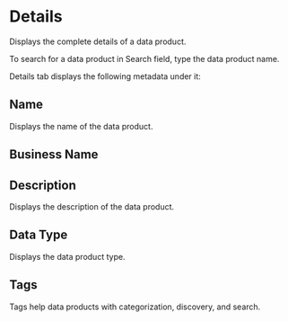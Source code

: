 # Details
Displays the complete details of a data product.

To search for a data product in Search field, type the data product name.

Details tab displays the following metadata under it:

## Name
Displays the name of the data product.

## Business Name

## Description
Displays the description of the data product.

## Data Type
Displays the data product type.

## Tags
Tags help data products with categorization, discovery, and search. 

